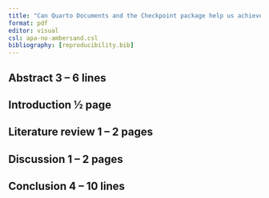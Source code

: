 ```yaml
---
title: "Can Quarto Documents and the Checkpoint package help us achieve reproducibility?"
format: pdf
editor: visual
csl: apa-no-ambersand.csl
bibliography: [reproducibility.bib]
---
```


## Abstract 3 -- 6 lines

## Introduction ½ page

## Literature review 1 -- 2 pages

## Discussion 1 -- 2 pages

## Conclusion 4 -- 10 lines
